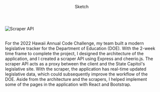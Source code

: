 
<Container>
  <Header 
    site="https://hacc-cassiopeia.github.io/"
    github="https://github.com/HACC2022/Cassiopeia"
  >
    Sketch
  </Header>

  ![Scraper API](../../images/doelt/scraper.png "Diagram for the scraper API.")

  <br />
  For the 2022 Hawaii Annual Code Challenge, my team built a modern legislative tracker for the Department of Education (DOE). With the 2-week time frame to complete the project, I designed the architecture of the application, and I created a scraper API using Express and cheerio.js. The scraper API acts as a proxy between the client and the State Capitol&apos;s legislative site. With the scraper, the application has real-time updated legislative data, which could subsequently improve the workflow of the DOE. Aside from the architecture and the scrapers, I helped implement some of the pages in the application with React and Bootstrap.
  <br />
</Container>
